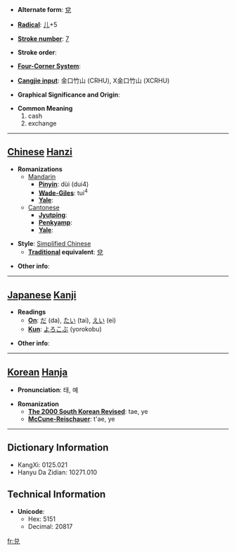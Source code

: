 * '''Alternate form''': [[兌]]

* '''[[Wiktionary:Chinese radical index| Radical]]''': [[Wiktionary:Chinese radical index 儿|儿]]+5

* '''[[Wiktionary:Chinese total strokes index|Stroke number]]''': [[Wiktionary:Chinese total strokes index 7|7]]

* '''Stroke order''': 

* '''[[Wiktionary:Chinese four corner index|Four-Corner System]]''': 

* '''[[Wiktionary:Chinese Cangjie index|Cangjie input]]''': 金口竹山 (CRHU), X金口竹山 (XCRHU)

* '''Graphical Significance and Origin''': 

* '''Common Meaning'''
*#cash
*# exchange


----

== [[Chinese]] [[Hanzi]] ==

* '''Romanizations'''
** [[Mandarin]]
*** '''[[Pinyin]]''': dùi (dui4)
*** '''[[Wade-Giles]]''': tui<sup>4</sup>
*** '''[[Yale]]''': 
**[[Cantonese]]
***'''[[Jyutping]]''':
***'''[[Penkyamp]]''': 
***'''[[Yale]]''': 

* '''Style''': [[Simplified Chinese]] 
** '''[[Traditional Chinese|Traditional]] equivalent''': [[兌]]

* '''Other info''': 

----

== [[Japanese]] [[Kanji]] ==

* '''Readings'''
** '''[[On]]''': [[だ]] (da), [[たい]] (tai), [[えい]] (ei)
** '''[[Kun]]''': [[よろこぶ]] (yorokobu)

* '''Other info''':  

----

== [[Korean]] [[Hanja]] ==

* '''Pronunciation''': 태, 예

* '''Romanization'''
** '''[[The 2000 South Korean Revised Romanization|The 2000 South Korean Revised]]''': tae, ye
** '''[[McCune-Reischauer]]''': t'ae, ye

----

== Dictionary Information ==

* KangXi: 0125.021
* Hanyu Da Zidian: 10271.010

== Technical Information ==

* '''Unicode''':
** Hex: 5151
** Decimal: 20817

[[fr:兑]]